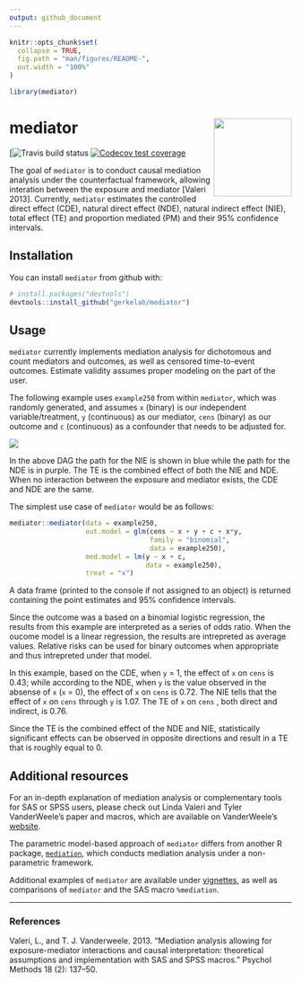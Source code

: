 ```yaml
---
output: github_document
---
```


```r

knitr::opts_chunk$set(
  collapse = TRUE,
  fig.path = "man/figures/README-",
  out.width = "100%"
)

library(mediator)
```

# mediator <img src="man/figures/hex.png" align="right" height="139" />

<!-- badges: start -->
[![Travis build status](https://travis-ci.com/GerkeLab/mediator.svg?branch=master)
[![Codecov test coverage](https://codecov.io/gh/GerkeLab/mediator/branch/master/graph/badge.svg)](https://codecov.io/gh/GerkeLab/mediator?branch=master)
<!-- badges: end -->

The goal of `mediator` is to conduct causal mediation analysis under the counterfactual framework, allowing interation between the exposure and mediator \[Valeri 2013\]. Currently, `mediator` estimates the controlled direct effect (CDE), natural direct effect (NDE), natural indirect effect (NIE), total effect (TE) and proportion mediated (PM) and their 95% confidence intervals. 

## Installation

You can install `mediator` from github with: 

```r
# install.packages("devtools")
devtools::install_github("gerkelab/mediator")
```

<!--- add CRAN once up --->

## Usage 

`mediator` currently implements mediation analysis for dichotomous and count mediators and outcomes, as well as censored time-to-event outcomes. Estimate validity assumes proper modeling on the part of the user. 

The following example uses `example250` from within `mediator`, which was randomly generated, and assumes `x`  (binary) is our independent variable/treatment, `y` (continuous) as our mediator, `cens` (binary) as our outcome and `c` (continuous) as a confounder that needs to be adjusted for.

![](man/figures/mediator-dag.png)

In the above DAG the path for the NIE is shown in blue while the path for the NDE is in purple. The TE is the combined effect of both the NIE and NDE. When no interaction between the exposure and mediator exists, the CDE and NDE are the same. 

The simplest use case of `mediator` would be as follows:

```r
mediator::mediator(data = example250,
                   out.model = glm(cens ~ x + y + c + x*y, 
                                   family = "binomial",
                                   data = example250),
                   med.model = lm(y ~ x + c, 
                                  data = example250),
                   treat = "x")
```

A data frame (printed to the console if not assigned to an object) is returned containing the point estimates and 95% confidence intervals. 

Since the outcome was a based on a binomial logistic regression, the results from this example are interpreted as a series of odds ratio. When the oucome model is a linear regression, the results are intrepreted as average values. Relative risks can be used for binary outcomes when appropriate and thus intrepreted under that model. 

In this example, based on the CDE, when `y` = 1, the effect of `x` on `cens` is 0.43; while according to the NDE, when `y` is the value observed in the absense of `x` (`x` = 0), the effect of `x` on `cens` is 0.72. The NIE tells that the effect of `x` on `cens` through `y` is 1.07. The TE of `x` on `cens` , both direct and indirect, is 0.76. 

Since the TE is the combined effect of the NDE and NIE, statistically significant effects can be observed in opposite directions and result in a TE that is roughly equal to 0. 

## Additional resources 

For an in-depth explanation of mediation analysis or complementary tools for SAS or SPSS users, please check out Linda Valeri and Tyler VanderWeele's paper and  macros, which are available on VanderWeele's [website](https://www.hsph.harvard.edu/tyler-vanderweele/tools-and-tutorials/). 

The parametric model-based approach of `mediator` differs from another R package, [`mediation`](https://cran.r-project.org/web/packages/mediation/vignettes/mediation.pdf), which conducts mediation analysis under a non-parametric framework. 

Additional examples of `mediator` are available under [vignettes](https://github.com/GerkeLab/mediator/tree/tag-edits/vignettes), as well as comparisons of `mediator` and the SAS macro `%mediation`. 

***

### References

Valeri, L., and T. J. Vanderweele. 2013. “Mediation analysis allowing for exposure-mediator interactions and causal interpretation: theoretical assumptions and implementation with SAS and SPSS macros.” Psychol Methods 18 (2): 137–50. 
